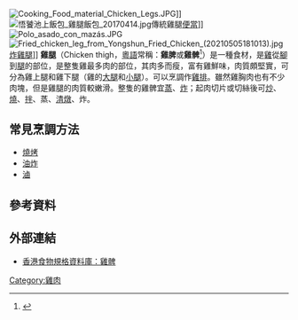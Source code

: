 [[File:Cooking_Food_material_Chicken_Legs.JPG|thumb]]]]
[[File:悟饕池上飯包_雞腿飯包_20170414.jpg|right]]傳統雞腿[[便當|便當]]]]
[[File:Polo_asado_con_mazás.JPG|alt=烤雞腿伴烤馬鈴薯，在白色餐盤上。]]
[[File:Fried_chicken_leg_from_Yongshun_Fried_Chicken_(20210505181013).jpg|thumb]][[炸雞|炸雞腿]]]]
'''雞腿'''（Chicken thigh，[[粵語|粵語]]常稱：'''雞脾'''或'''雞髀'''<ref>{{Cite web |url=https://hk.lifestyle.appledaily.com/lifestyle/food/daily/article/20160418/19573013 |title=百分百生炸10吋長雞髀大過手掌外脆內嫩多汁 |date=2016-04-18 |publisher=蘋果日報 果籽 |quote=自七十年代出現港式快餐店，炸雞髀一直高踞銷量榜首。 |access-date=2018-05-14 |archive-date=2018-07-02 |archive-url=https://web.archive.org/web/20180702233155/https://hk.lifestyle.appledaily.com/lifestyle/food/daily/article/20160418/19573013 |dead-url=no }}</ref>）是一種食材，是[[雞|雞]]從[[腳|腳]]到[[腿|腿]]的部位，是整隻雞最多肉的部位，其肉多而瘦，富有雞鮮味，肉質頗堅實，可分為雞上腿和雞下腿（雞的[[大腿|大腿]]和[[小腿|小腿]]）。可以烹調作[[雞排|雞排]]。雖然雞胸肉也有不少肉塊，但是雞腿的肉質較嫩滑。整隻的雞髀宜[[蒸|蒸]]、[[炸|炸]]；起肉切片或切絲後可[[炒|炒]]、[[燒|燒]]、[[拌|拌]]、蒸、[[燉煮|清燉]]、炸。

==常見烹調方法==
* [[燒烤|燒烤]]
* [[油炸|油炸]]
* [[滷|滷]]

==參考資料==
{{reflist}}

==外部連結==
*[http://www.fooddb.com.hk/chi_fruit.php?id=6&type=2 香港食物規格資料庫：雞髀] {{Wayback|url=http://www.fooddb.com.hk/chi_fruit.php?id=6&type=2 |date=20210211005001 }}
{{commonscat|Chicken legs (food)}}
{{Ingredients-stub}}

[[Category:雞肉|Category:雞肉]]